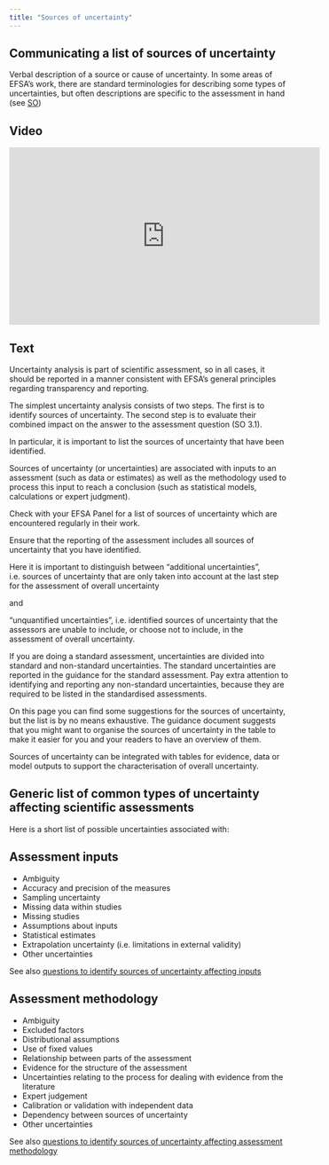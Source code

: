 ```yaml
---
title: "Sources of uncertainty"
---
```


## Communicating a list of sources of uncertainty 

Verbal description of a source or cause of uncertainty. In some areas of EFSA’s work, there are standard terminologies for describing some types of uncertainties, but often descriptions are specific to the assessment in hand (see [SO](https://doi.org/10.2903/j.efsa.2018.5122))

:::: {.panel-tabset}

## Video

<iframe width="560px" height="320px" allowfullscreen="true" allow="autoplay *" title="Sequence_SU_ListSourcesUncertainty" src="https://lu.instructuremedia.com/embed/59e17fb5-8221-47f7-b9de-23c38fc55652" frameborder="0"></iframe>

## Text

Uncertainty analysis is part of scientific assessment, so in all cases, it should be reported in a manner consistent with EFSA’s general principles regarding transparency and reporting.
 
The simplest uncertainty analysis consists of two steps. The first is to identify sources of uncertainty. The second step is to evaluate their combined impact on the answer to the assessment question (SO 3.1). 
 
In particular, it is important to list the sources of uncertainty that have been identified. 
 
Sources of uncertainty (or uncertainties) are associated with inputs to an assessment (such as data or estimates) as well as the methodology used to process this input to reach a conclusion (such as statistical models, calculations or expert judgment). 
 
Check with your EFSA Panel for a list of sources of uncertainty which are encountered regularly in their work. 
 
Ensure that the reporting of the assessment includes all sources of uncertainty that you have identified. 
 
Here it is important to distinguish between “additional uncertainties”, i.e. sources of uncertainty that are only taken into account at the last step for the assessment of overall uncertainty
 
and 
 
“unquantified uncertainties”, i.e. identified sources of uncertainty that the assessors are unable to include, or choose not to include, in the assessment of overall uncertainty.  
 
If you are doing a standard assessment, uncertainties are divided into standard and non-standard uncertainties. The standard uncertainties are reported in the guidance for the standard assessment. Pay extra attention to identifying and reporting any non-standard uncertainties, because they are required to be listed in the standardised assessments. 
 
On this page you can find some suggestions for the sources of uncertainty, but the list is by no means exhaustive. The guidance document suggests that you might want to organise the sources of uncertainty in the table to make it easier for you and your readers to have an overview of them. 
 
Sources of uncertainty can be integrated with tables for evidence, data or model outputs to support the characterisation of overall uncertainty.

::::

## Generic list of common types of uncertainty affecting scientific assessments

Here is a short list of possible uncertainties associated with:

:::: {.panel-tabset}
## Assessment inputs
- Ambiguity 
- Accuracy and precision of the measures 
- Sampling uncertainty 
- Missing data within studies 
- Missing studies 
- Assumptions about inputs 
- Statistical estimates 
- Extrapolation uncertainty (i.e. limitations in external validity) 
- Other uncertainties

See also [questions to identify sources of uncertainty affecting inputs](../principles-and-methods/methods-sources-inputs.qmd)

## Assessment methodology
- Ambiguity 
- Excluded factors 
- Distributional assumptions 
- Use of fixed values 
- Relationship between parts of the assessment 
- Evidence for the structure of the assessment 
- Uncertainties relating to the process for dealing with evidence from the literature 
- Expert judgement 
- Calibration or validation with independent data 
- Dependency between sources of uncertainty 
- Other uncertainties

See also [questions to identify sources of uncertainty affecting assessment methodology](../principles-and-methods/methods-sources-methodology.qmd)
::::

